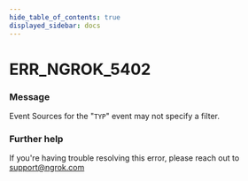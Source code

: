```yaml
---
hide_table_of_contents: true
displayed_sidebar: docs
---
```



# ERR_NGROK_5402

### Message
Event Sources for the "`TYP`" event may not specify a filter.

<ErrorDetails error='err_ngrok_5402' />


### Further help
If you're having trouble resolving this error, please reach out to [support@ngrok.com](mailto:support@ngrok.com?subject=Help%20with%20ERR_NGROK_5402)

